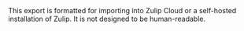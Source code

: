 
<ZulipNote>
  This export is formatted for importing into Zulip Cloud or a self-hosted
  installation of Zulip. It is not designed to be human-readable.
</ZulipNote>
